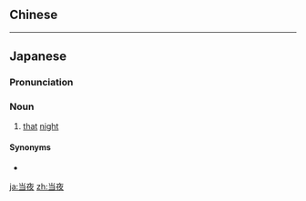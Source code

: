{{also|當夜}}
==Chinese==
{{zh-see|當夜}}

----

==Japanese==
{{ja-kanjitab|とう|や|yomi=o}}

===Pronunciation===
{{ja-pron|とうや|y=o}}

===Noun===
{{ja-noun|とうや}}

# [[that]] [[night]]

====Synonyms====
* {{ja-r|即夜|そくや}}

[[ja:当夜]]
[[zh:当夜]]